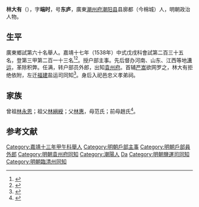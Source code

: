 {{明清人物信息框
| 姓名 = 林大有
| 原名 =
| 圖片名稱= 
| 圖片大小 =
| 圖片說明 = 
| 最高職務 =
| 國家 = 大明 
| 爵位 =
| 籍貫 = 廣東潮州府潮陽縣
| 族裔 = 
| 字號 = 
| 諡號 =
| 出生日期 = 生年不詳
| 出生地點 = 
| 逝世日期 = 卒年不詳 
| 逝世地點 =
| 墓葬 =
| 配偶 = 
| 親屬 = 
| 出身 =
* 嘉靖十七年戊戌科同進士出身
| 經歷 =
| 著作 =  
}}
'''林大有'''（{{bd|1515年||？||Lin}}），字'''端时'''，号'''东庐'''，廣東[[潮州府|潮州府]][[潮阳县|潮阳县]]县廓都（今棉城）人，明朝政治人物。

== 生平 ==
廣東鄉試第六十名舉人。嘉靖十七年（1538年）中式戊戌科會試第二百三十五名，登第三甲第二百一十三名<ref>{{Cite book|title=《皇明贡举考》卷五|author=[[张朝瑞|张朝瑞]]|publisher=《续修四库全书》史部第828册|year=|isbn=|location=|pages=}}</ref><ref>{{Cite book|title=贡举志五种 上|author=鲁小俊，江俊伟著|publisher=武汉大学出版社|year=2009|isbn=978-7-307-07043-1|location=武汉|pages=}}</ref>。授户部主事。先后督办河南、山东、江西等地[[漕运|漕运]]，革除积弊。任满，转户部员外郎，出知[[袁州府|袁州府]]。首辅[[严嵩|严嵩]]欲网罗之，林大有拒绝依附，左迁[[福建|福建]]盐运司同知<ref>{{cite news|title=明朝潮州府文进士名录|url=http://zt.czonline.net/2010wenhua/txcr/chaorendongtai/kejiao/2010-12-02/31625.html|accessdate=2013-08-07|newspaper=潮州热线|archive-url=https://web.archive.org/web/20131004220414/http://zt.czonline.net/2010wenhua/txcr/chaorendongtai/kejiao/2010-12-02/31625.html|archive-date=2013-10-04|dead-url=yes}}</ref>。身后入祀邑忠义孝弟祠。

== 家族 ==
曾祖[[林永恩|林永恩]]；祖父[[林縉綬|林縉綬]]；父[[林惠|林惠]]，母范氏；前母趙氏<ref>{{Cite book|title=天一阁藏明代科举录选刊 登科录 点校本|author=龚延明主编|publisher=宁波出版社|year=2016|isbn=978-7-5526-2320-8|location=宁波|pages=|quote=《天一閣藏明代科舉錄選刊.登科錄》之《嘉靖十七年戊戌科進士登科錄》}}</ref>。

==参考文献==
{{reflist}}

{{start box}}
{{s-off}}
{{s-before|[[楊大章_(明朝)|楊大章]]}}
{{s-title|明朝袁州府同知|1548年－1551年}}
{{s-after|[[陳思頰|陳思頰]]}}
{{end box}}

{{嘉靖十七年戊戌科殿試金榜}}
{{明朝人物小作品}}
{{DEFAULTSORT:Lin林}}
[[Category:嘉靖十三年甲午科舉人|Category:嘉靖十三年甲午科舉人]]
[[Category:明朝戶部主事|Category:明朝戶部主事]]
[[Category:明朝戶部員外郎|Category:明朝戶部員外郎]]
[[Category:明朝袁州府同知|Category:明朝袁州府同知]]
[[Category:潮陽人|Category:潮陽人]]
[[Category:林姓|Da]]
[[Category:明朝鹽運司同知|Category:明朝鹽運司同知]]
[[Category:明朝臨清州同知|Category:明朝臨清州同知]]